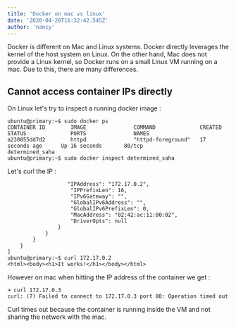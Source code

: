 ```yaml
---
title: 'Docker on mac vs linux'
date: '2020-04-20T16:32:42.545Z'
author: 'nancy'
---
```

Docker is different on Mac and Linux systems. Docker directly leverages the kernel of the host system on Linux. On the other hand, Mac does not provide a Linux kernel, so Docker runs on a small Linux VM running on a mac. Due to this, there are many differences. 

## Cannot access container IPs directly

On Linux let's try to inspect a running docker image : 

```
ubuntu@primary:~$ sudo docker ps
CONTAINER ID        IMAGE               COMMAND              CREATED             STATUS              PORTS               NAMES
a230855dd7d2        httpd               "httpd-foreground"   17 seconds ago      Up 16 seconds       80/tcp              determined_saha
ubuntu@primary:~$ sudo docker inspect determined_saha

```

Let's curl the IP : 

```
                   "IPAddress": "172.17.0.2",
                    "IPPrefixLen": 16,
                    "IPv6Gateway": "",
                    "GlobalIPv6Address": "",
                    "GlobalIPv6PrefixLen": 0,
                    "MacAddress": "02:42:ac:11:00:02",
                    "DriverOpts": null
                }
            }
        }
    }
]
ubuntu@primary:~$ curl 172.17.0.2
<html><body><h1>It works!</h1></body></html>

```

However on mac when hitting the IP address of the container we get : 

```
➜ curl 172.17.0.3
curl: (7) Failed to connect to 172.17.0.3 port 80: Operation timed out

```
Curl times out because the container is running inside the VM and not sharing the network with the mac.